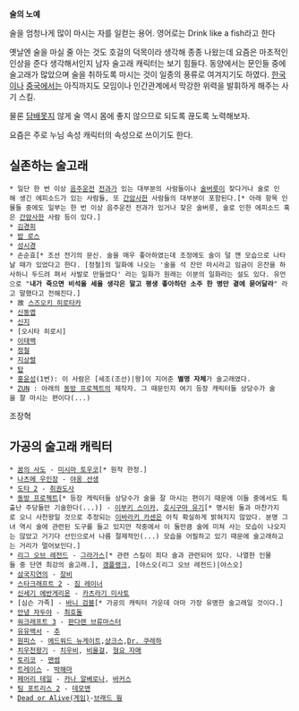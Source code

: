 '''술의 노예'''

술을 엄청나게 많이 마시는 자를 일컫는 용어. 영어로는 Drink like a fish라고 한다 

옛날엔 술을 마실 줄 아는 것도 호걸의 덕목이라 생각해 종종 나왔는데 요즘은 마초적인 인상을 준다 생각해서인지 남자 술고래 캐릭터는 보기 힘들다. 동양에서는 문인들 중에 술고래가 많았으며 술을 취하도록 마시는 것이 일종의 풍류로 여겨지기도 하였다. [[한국]]이나 [[중국]]에서는 아직까지도 모임이나 인간관계에서 막강한 위력을 발휘하게 해주는 사기 스킬.

물론 [[담배]]못지 않게 술 역시 몸에 좋지 않으므로 되도록 끊도록 노력해보자.

요즘은 주로 누님 속성 캐릭터의 속성으로 쓰이기도 한다.

== 실존하는 술고래 ==
 * 일단 한 번 이상 [[음주운전]] [[전과#s-1|전과]]가 있는 대부분의 사람들이나 [[술버릇]]이 잦다거나 술로 인해 생긴 에피소드가 있는 사람들, 또 [[간암]]사한 사람들의 대부분이 포함된다.[* 아래 항목 인물들 중에도 일부는 한 번 이상 음주운전 전과가 있거나 잦은 술버릇, 술로 인한 에피소드 혹은 [[간암]]사한 사람 등이 있다.]
 * [[김경희]]
 * [[밥 로스]]
 * [[성시경]]
 * 손순효[* 조선 전기의 문신. 술을 매우 좋아하였는데 조정에도 술이 덜 깬 모습으로 나타날 때가 있었다고 한다. [정철]의 일화에 나오는 '술을 석 잔만 마시라고 임금이 은잔을 하사하니 두드려 펴서 사발로 만들었다' 라는 일화가 원래는 이분의 일화라는 설도 있다. 유언으로 "'''내가 죽으면 비석을 세울 생각은 말고 평생 좋아하던 소주 한 병만 곁에 묻어달라'''" 라고 말했다고 전해진다.]
 * 故 [[스즈오키 히로타카]]
 * [[신동엽]]
 * [[신지]]
 * [오시타 히로시]
 * [[이태백]]
 * [[정철]]
 * [[지상렬]]
 * [[탑]]
 * [[홍윤성]](1번): 이 사람은 [세조(조선)|왕]이 지어준 '''별명 자체'''가 술고래였다.
 * [[ZUN]] : 아래의 [[동방 프로젝트]]의 제작자. 그 때문인지 여기 등장 캐릭터들 상당수가 술을 잘 마시는 편이다(...)
조장혁
== 가공의 술고래 캐릭터 ==
 * [[꿈의 사도]] - [[미시마 토우코]][* 원작 한정.]
 * [[나츠메 우인장]] - [[야옹 선생]]
 * [[도타 2]] - [[취권도사]]
 * [[동방 프로젝트]][* 등장 캐릭터들 상당수가 술을 잘 마시는 편이기 때문에 이들 중에서도 특출난 주당들만 기술한다(...)] - [[이부키 스이카]], [[호시구마 유기]][* 명시된 둘과 마찬가지로 오니 사천왕일 것으로 추정되는 [[이바라키 카센]]은 아직 확실하게 밝혀지지 않았다. 분명 그녀 역시 술에 관련된 도구를 들고 있지만 작중에서 이 둘만큼 술에 미쳐 사는 모습이 나오지는 않았고 거기다 선인으로서 나름 절제적인(...) 모습을 어필하고 있기 때문에 술고래하고는 거리가 멀어보인다.]
 * [[리그 오브 레전드]] - [[그라가스]][* 관련 스킬이 죄다 술과 관련되어 있다. 나열한 인물들 중 단연 최강의 술고래.], [[갱플랭크]], [야스오(리그 오브 레전드)|야스오]
 * [[삼국지연의]] - [[장비]]
 * [[스타크래프트 2]] - [[짐 레이너]]
 * [[신세기 에반게리온]] - [[카츠라기 미사토]]
 * [심슨 가족] - [[바니 검블]][* 가공의 캐릭터 가운데 아마 가장 유명한 술고래일 것이다.]
 * [[안녕 자두야]] - [[최호돌]]
 * [[워크래프트 3]] - [[판다렌 브류마스터]]
 * [[유유백서]] - [[추]]
 * [[원피스]] - [[에드워드 뉴게이트]],[[샹크스]],[[Dr. 쿠레하]]
 * [[치우천왕기(소설)|치우천왕기]] - [[치우비]], [[비울걸]], [[형요 자매]]
 * [[토리코]] - [[맨썸]]
 * [[트레이스(웹툰)|트레이스]] - [[박해마]]
 * [[페어리 테일(만화)|페어리 테일]] - [[카나 알베로나]], [[바커스]]
 * [[팀 포트리스 2]] - [[데모맨(팀 포트리스 2)|데모맨]]
 * [[Dead or Alive(게임)]]-[[브래드 웡]]
